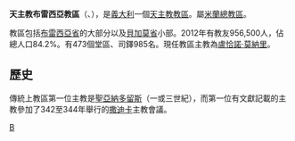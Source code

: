 {{Infobox Roman Catholic diocese
|name= 布雷西亞
|jurisdiction=教區
|latin = Dioecesis Brixiensis
|image =Duomo nuovo brescia facciata2.jpg
|caption = 聖母升天主教座堂
|location = [[義大利|義大利]]
|territory = [[布雷西亞省|布雷西亞省]]、[[貝加莫省|貝加莫省]]
|population = 956,500
|rite = [[罗马礼|罗马礼]]
|patron =[[聖傅天定和聖約未達|聖傅天定和聖約未達]]
|province = 米蘭
|established =不遲於342年
|cathedral = [[聖母升天主教座堂_(布雷西亞)|聖母升天主教座堂]]
|co-cathedral =聖母升天舊主教座堂
|leadership = 主教
|website = [http://www.diocesi.brescia.it/ 官方網頁]
|pope = 
|patriarch= 
|metropolitan = 
|ordinary =盧恰諾·莫納里
|coadjutor archbishop =
|coadjutor bishop =
|auxiliary =
|emeritus =
}}

'''天主教布雷西亞教區'''（{{lang-la|Dioecesis Brixiensis}}、{{lang-it|Diocesi di Brescia}}），是[[義大利|義大利]]一個[[天主教|天主教]][[教區|教區]]。屬[[天主教米蘭總教區|米蘭總教區]]。

教區包括[[布雷西亞省|布雷西亞省]]的大部分以及[[貝加莫省|貝加莫省]]小部。2012年有教友956,500人，佔總人口84.2%。有473個堂區、司鐸985名。現任教區主教為[[盧恰諾·莫納里|盧恰諾·莫納里]]。
==歷史==
傳統上教區第一位主教是[[聖亞納多留斯|聖亞納多留斯]]（一或三世紀），而第一位有文獻記載的主教參加了342至344年舉行的[[撒迪卡|撒迪卡]]主教會議。

[[Category:義大利天主教教區|B]]
{{意大利天主教教區}}